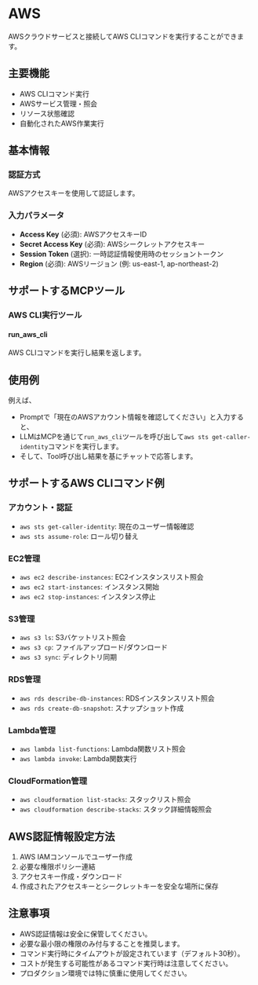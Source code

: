 # AWS

AWSクラウドサービスと接続してAWS CLIコマンドを実行することができます。

## 主要機能
- AWS CLIコマンド実行
- AWSサービス管理・照会
- リソース状態確認
- 自動化されたAWS作業実行

## 基本情報

### 認証方式
AWSアクセスキーを使用して認証します。

### 入力パラメータ
- **Access Key** (必須): AWSアクセスキーID
- **Secret Access Key** (必須): AWSシークレットアクセスキー
- **Session Token** (選択): 一時認証情報使用時のセッショントークン
- **Region** (必須): AWSリージョン (例: us-east-1, ap-northeast-2)

## サポートするMCPツール

### AWS CLI実行ツール
#### run_aws_cli
AWS CLIコマンドを実行し結果を返します。

## 使用例

例えば、
- Promptで「現在のAWSアカウント情報を確認してください」と入力すると、
- LLMはMCPを通じて`run_aws_cli`ツールを呼び出して`aws sts get-caller-identity`コマンドを実行します。
- そして、Tool呼び出し結果を基にチャットで応答します。

## サポートするAWS CLIコマンド例

### アカウント・認証
- `aws sts get-caller-identity`: 現在のユーザー情報確認
- `aws sts assume-role`: ロール切り替え

### EC2管理
- `aws ec2 describe-instances`: EC2インスタンスリスト照会
- `aws ec2 start-instances`: インスタンス開始
- `aws ec2 stop-instances`: インスタンス停止

### S3管理
- `aws s3 ls`: S3バケットリスト照会
- `aws s3 cp`: ファイルアップロード/ダウンロード
- `aws s3 sync`: ディレクトリ同期

### RDS管理
- `aws rds describe-db-instances`: RDSインスタンスリスト照会
- `aws rds create-db-snapshot`: スナップショット作成

### Lambda管理
- `aws lambda list-functions`: Lambda関数リスト照会
- `aws lambda invoke`: Lambda関数実行

### CloudFormation管理
- `aws cloudformation list-stacks`: スタックリスト照会
- `aws cloudformation describe-stacks`: スタック詳細情報照会

## AWS認証情報設定方法
1. AWS IAMコンソールでユーザー作成
2. 必要な権限ポリシー連結
3. アクセスキー作成・ダウンロード
4. 作成されたアクセスキーとシークレットキーを安全な場所に保存

## 注意事項
- AWS認証情報は安全に保管してください。
- 必要な最小限の権限のみ付与することを推奨します。
- コマンド実行時にタイムアウトが設定されています（デフォルト30秒）。
- コストが発生する可能性があるコマンド実行時は注意してください。
- プロダクション環境では特に慎重に使用してください。 
